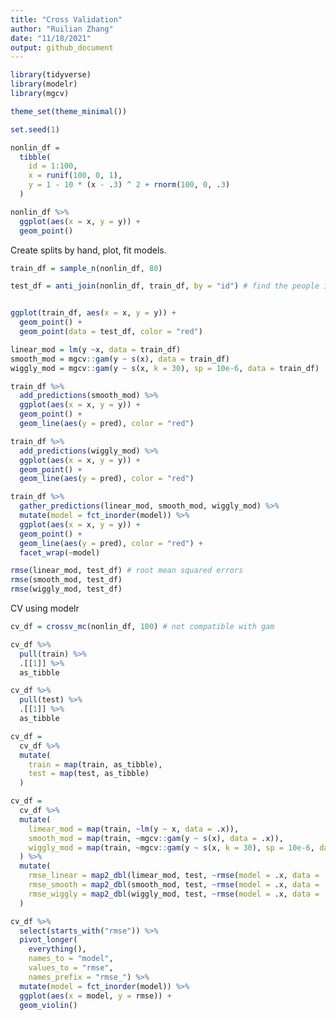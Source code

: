 ```yaml
---
title: "Cross Validation"
author: "Ruilian Zhang"
date: "11/18/2021"
output: github_document
---
```


```r
library(tidyverse)
library(modelr)
library(mgcv)

theme_set(theme_minimal())
```

```r
set.seed(1)

nonlin_df = 
  tibble(
    id = 1:100,
    x = runif(100, 0, 1),
    y = 1 - 10 * (x - .3) ^ 2 + rnorm(100, 0, .3)
  )

nonlin_df %>% 
  ggplot(aes(x = x, y = y)) + 
  geom_point()
```


Create splits by hand, plot, fit models.

```r
train_df = sample_n(nonlin_df, 80)

test_df = anti_join(nonlin_df, train_df, by = "id") # find the people in nonlin_df but not in train_df


ggplot(train_df, aes(x = x, y = y)) +
  geom_point() +
  geom_point(data = test_df, color = "red")
```

```r
linear_mod = lm(y ~x, data = train_df)
smooth_mod = mgcv::gam(y ~ s(x), data = train_df)
wiggly_mod = mgcv::gam(y ~ s(x, k = 30), sp = 10e-6, data = train_df)
```

```r
train_df %>% 
  add_predictions(smooth_mod) %>% 
  ggplot(aes(x = x, y = y)) +
  geom_point() +
  geom_line(aes(y = pred), color = "red")
```

```r
train_df %>% 
  add_predictions(wiggly_mod) %>% 
  ggplot(aes(x = x, y = y)) +
  geom_point() +
  geom_line(aes(y = pred), color = "red")
```

```r
train_df %>% 
  gather_predictions(linear_mod, smooth_mod, wiggly_mod) %>% 
  mutate(model = fct_inorder(model)) %>% 
  ggplot(aes(x = x, y = y)) + 
  geom_point() + 
  geom_line(aes(y = pred), color = "red") + 
  facet_wrap(~model)
```

```r
rmse(linear_mod, test_df) # root mean squared errors 
rmse(smooth_mod, test_df)
rmse(wiggly_mod, test_df)
```


CV using modelr

```r
cv_df = crossv_mc(nonlin_df, 100) # not compatible with gam
```

```r
cv_df %>% 
  pull(train) %>% 
  .[[1]] %>% 
  as_tibble

cv_df %>% 
  pull(test) %>% 
  .[[1]] %>% 
  as_tibble

cv_df = 
  cv_df %>% 
  mutate(
    train = map(train, as_tibble),
    test = map(test, as_tibble)
  )
```

```r
cv_df =
  cv_df %>% 
  mutate(
    limear_mod = map(train, ~lm(y ~ x, data = .x)),
    smooth_mod = map(train, ~mgcv::gam(y ~ s(x), data = .x)),
    wiggly_mod = map(train, ~mgcv::gam(y ~ s(x, k = 30), sp = 10e-6, data = .x))
  ) %>% 
  mutate(
    rmse_linear = map2_dbl(limear_mod, test, ~rmse(model = .x, data = .y)),
    rmse_smooth = map2_dbl(smooth_mod, test, ~rmse(model = .x, data = .y)),
    rmse_wiggly = map2_dbl(wiggly_mod, test, ~rmse(model = .x, data = .y))
  )
```

```r
cv_df %>% 
  select(starts_with("rmse")) %>% 
  pivot_longer(
    everything(),
    names_to = "model",
    values_to = "rmse",
    names_prefix = "rmse_") %>% 
  mutate(model = fct_inorder(model)) %>% 
  ggplot(aes(x = model, y = rmse)) +
  geom_violin()
```

